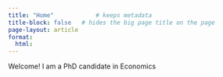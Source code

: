 ```yaml
---
title: "Home"            # keeps metadata
title-block: false   # hides the big page title on the page
page-layout: article
format:
  html:
---
```


Welcome! I am a PhD candidate in Economics
